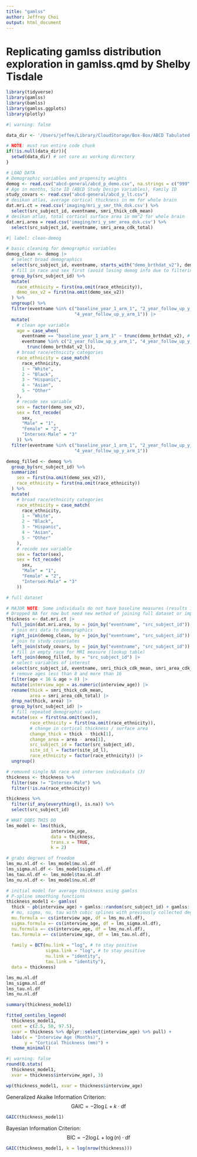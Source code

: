 ```yaml
---
title: "gamlss"
author: Jeffrey Choi
output: html_document
---
```


# Replicating gamlss distribution exploration in gamlss.qmd by Shelby Tisdale

```r
library(tidyverse)
library(gamlss)
library(bamlss)
library(gamlss.ggplots)
library(plotly)
```

```r
#| warning: false

data_dir <- '/Users/jeffee/Library/CloudStorage/Box-Box/ABCD Tabulated Data/5.1/core/'

# NOTE: must run entire code chunk
if(!is.null(data_dir)){
  setwd(data_dir) # set core as working directory
}

# LOAD DATA
# Demographic variables and propensity weights
demog <- read.csv("abcd-general/abcd_p_demo.csv", na.strings = c("999", "777"))
# Age in months, Site ID (ABCD Study Design Variables), Family ID
study_covars <- read.csv("abcd-general/abcd_y_lt.csv")
# desikan atlas, average cortical thickness in mm for whole brain
dat.mri.ct = read.csv('imaging/mri_y_smr_thk_dsk.csv') %>%
  select(src_subject_id, eventname, smri_thick_cdk_mean)
# desikan atlas, total cortical surface area in mm^2 for whole brain
dat.mri.area = read.csv('imaging/mri_y_smr_area_dsk.csv') %>%
  select(src_subject_id, eventname, smri_area_cdk_total)

#| label: clean-demog

# basic cleaning for demographic variables
demog_clean <- demog |>
  # select broad demographics
  select(src_subject_id, eventname, starts_with("demo_brthdat_v2"), demo_sex_v2, race_ethnicity) |>
  # fill in race and sex first (avoid losing demog info due to filtering eventname)
  group_by(src_subject_id) %>%
  mutate(
    race_ethnicity = first(na.omit(race_ethnicity)),
    demo_sex_v2 = first(na.omit(demo_sex_v2))
  ) %>%
  ungroup() %>%
  filter(eventname %in% c("baseline_year_1_arm_1", "2_year_follow_up_y_arm_1",
                          "4_year_follow_up_y_arm_1")) |>
  mutate(
    # clean age variable
    age = case_when(
      eventname == "baseline_year_1_arm_1" ~ trunc(demo_brthdat_v2), # remove decimals 
      eventname %in% c("2_year_follow_up_y_arm_1", "4_year_follow_up_y_arm_1") ~
        trunc(demo_brthdat_v2_l)),
    # broad race/ethnicity categories
    race_ethnicity = case_match(
      race_ethnicity,
      1 ~ "White",
      2 ~ "Black",
      3 ~ "Hispanic",
      4 ~ "Asian",
      5 ~ "Other"
    ),
    # recode sex variable
    sex = factor(demo_sex_v2),
    sex = fct_recode(
      sex,
      "Male" = "1",
      "Female" = "2",
      "Intersex-Male" = "3"
    )) %>%
  filter(eventname %in% c("baseline_year_1_arm_1", "2_year_follow_up_y_arm_1",
                          "4_year_follow_up_y_arm_1"))

demog_filled <- demog %>%
  group_by(src_subject_id) %>%
  summarize(
    sex = first(na.omit(demo_sex_v2)),
    race_ethnicity = first(na.omit(race_ethnicity))
  ) %>%
  mutate(
    # broad race/ethnicity categories
    race_ethnicity = case_match(
      race_ethnicity,
      1 ~ "White",
      2 ~ "Black",
      3 ~ "Hispanic",
      4 ~ "Asian",
      5 ~ "Other"
    ),
    # recode sex variable
    sex = factor(sex),
    sex = fct_recode(
      sex,
      "Male" = "1",
      "Female" = "2",
      "Intersex-Male" = "3"
    ))

# full dataset

# MAJOR NOTE: Some individuals do not have baseline measures (results in some NA in sex)
# Dropped NA for now but need new method of joining full dataset or imputing baseline measures
thickness <- dat.mri.ct |>
  full_join(dat.mri.area, by = join_by("eventname", "src_subject_id")) |>
  # join mri data to demographics
  right_join(demog_clean, by = join_by("eventname", "src_subject_id")) |>
  # join to study covariates
  left_join(study_covars, by = join_by("eventname", "src_subject_id")) |>
  # fill in empty race for MRI measure (lookup table)
  left_join(demog_filled, by = "src_subject_id") |>
  # select variables of interest
  select(src_subject_id, eventname, smri_thick_cdk_mean, smri_area_cdk_total, age, sex = sex.y, race_ethnicity =  race_ethnicity.y, site_id_l, interview_age) |>
  # remove ages less than 8 and more than 16
  filter(age < 16 & age > 8) |>
  mutate(interview_age = as.numeric(interview_age)) |>
  rename(thick = smri_thick_cdk_mean,
         area = smri_area_cdk_total) |>
  drop_na(thick, area) |>
  group_by(src_subject_id) |>
  # fill repeated demographic values
  mutate(sex = first(na.omit(sex)),
         race_ethnicity = first(na.omit(race_ethnicity)),
         # change in cortical thickness / surface area
         change_thick = thick - thick[1],
         change_area = area - area[1],
         src_subject_id = factor(src_subject_id),
         site_id_l = factor(site_id_l),
         race_ethnicity = factor(race_ethnicity)) |>
  ungroup()

# removed single NA race and intersex individuals (3)
thickness <- thickness %>%
  filter(sex != "Intersex-Male") %>%
  filter(!is.na(race_ethnicity))
```

```r
thickness %>%
  filter(if_any(everything(), is.na)) %>%
  select(src_subject_id)

```


```r
# WHAT DOES THIS DO 
lms_model <- lms(thick, 
                 interview_age, 
                 data = thickness, 
                 trans.x = TRUE, 
                 k = 2)

# grabs degrees of freedom
lms_mu.nl.df <- lms_model$mu.nl.df
lms_sigma.nl.df <- lms_model$sigma.nl.df
lms_tau.nl.df <- lms_model$tau.nl.df
lms_nu.nl.df <- lms_model$nu.nl.df

# initial model for average thickness using gamlss
# P-spline smoothing functions
thickness_model1 <- gamlss(
  thick ~ pb(interview_age) + gamlss::random(src_subject_id) + gamlss::random(site_id_l), # random subject and site effect
  # mu, sigma, nu, tau with cubic splines with previously collected degrees of freedom
  mu.formula =~ cs(interview_age, df = lms_mu.nl.df), 
  sigma.formula =~ cs(interview_age, df = lms_sigma.nl.df),
  nu.formula =~ cs(interview_age, df = lms_nu.nl.df),
  tau.formula =~ cs(interview_age, df = lms_tau.nl.df),
  
  family = BCT(mu.link = "log", # to stay positive
               sigma.link = "log", # to stay positive
               nu.link = "identity", 
               tau.link = "identity"), 
  data = thickness)
```
```r
lms_mu.nl.df
lms_sigma.nl.df
lms_tau.nl.df
lms_nu.nl.df 
```

```r
summary(thickness_model1)

fitted_centiles_legend(
  thickness_model1,
  cent = c(2.5, 50, 97.5),
  xvar = thickness %>% dplyr::select(interview_age) %>% pull) +
  labs(x = "Interview Age (Months)",
       y = "Cortical Thickness (mm)") +
  theme_minimal()
```

```r
#| warning: false
round(Q.stats(
  thickness_model1,
  xvar = thickness$interview_age), 3)

wp(thickness_model1, xvar = thickness$interview_age)
```


Generalized Akaike Information Criterion:
$$
\text{GAIC} = -2 \log L + k \cdot \text{df}
$$
```r
GAIC(thickness_model1)
```
Bayesian Information Criterion:
$$
\text{BIC} = -2 \log L + \log(n) \cdot \text{df}
$$
```r
GAIC(thickness_model1, k = log(nrow(thickness)))
```

